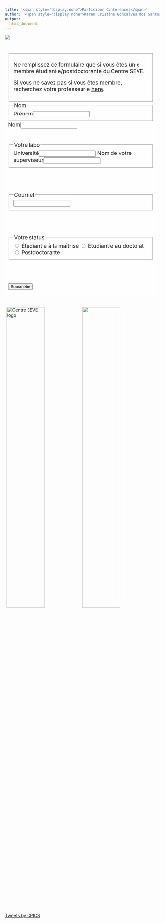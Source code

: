```yaml
---
title: '<span style="display:none">Participer Conferences</span>'
author: '<span style="display:none">Karen Cristine Goncalves dos Santos</span>'
output: 
  html_document
---
```


<!--December 2020-->
<head>
<meta charset="utf-8">
<link rel="apple-touch-icon" sizes="180x180" href="/apple-touch-icon.png">
<link rel="icon" type="image/png" sizes="32x32" href="/favicon-32x32.png">
<link rel="icon" type="image/png" sizes="16x16" href="/favicon-16x16.png">
<link rel="manifest" href="/site.webmanifest">
<link rel="mask-icon" href="/safari-pinned-tab.svg" color="#5bbad5">
<link rel="alternate" hreflang="en-us" href="../en/participate.html">
<meta name="msapplication-TileColor" content="#da532c">
<meta name="theme-color" content="#ffffff">
<meta name="viewport" content="width=device-width, initial-scale=1">
<script src="https://kit.fontawesome.com/0af1a424a5.js" crossorigin="anonymous"></script>
<link rel="stylesheet" href="column_text_style.css">
<link rel="stylesheet" href="form.css">

<style>
.main-container{max-width: 1492px}

div.text {
font-size: 1.25em;
background-color: rgba(255, 255, 255, 0.7); 
background-size: cover; 
padding: 2%;
}
li {color: black}
figure {
  padding: 4px;
  margin: auto;
}

figcaption {
  font-style: italic;
  padding: 2px;
  text-align: center;
}
div.figure p + p {
  display: table-caption;
}

iframe {max-width: 100%; max-height: 100%;}
</style>


<div class="container-fluid">

<div class="row">

<div class="cpics-logo"><img class="logo" src='images/logos/Logo-CPICS_White_1.webp'></div>
<br><br>
<div class="col-md-9" style="padding-right: 2%">
<div class="row text">

<form name="CPICS_participation" method="POST" data-netlify="false">

<!-- ARE you a CS member -->
<div class="form-row">
<fieldset aria-required="true">
Ne remplissez ce formulaire que si vous êtes un&middot;e membre étudiant&middot;e/postdoctorante du Centre SEVE.<br>

Si vous ne savez pas si vous êtes membre, recherchez votre professeur&middot;e <a href="https://centreseve.recherche.usherbrooke.ca/en/researchers">here</a>. 


</fieldset>
</div>

<!-- Name -->
<div class="form-row">
<fieldset aria-required="true">
<legend>Nom</legend>
<label for="firstName">Prénom</label><input type="text" name="firstName" id="firstName" aria-required="true" data-ok="false">
<span class="error-msg" id="firstNameErr"></span>
</div>
<div class="form-row">
<label for="lastName">Nom</label><input type="text" name="lastName" id="lastName" aria-required="true" data-ok="false">
<span class="error-msg" id="lastNameErr"></span>
</fieldset>
</div>
<br><br>
<!-- University -->
<div class="form-row">
<fieldset aria-required="true">
<legend>Votre labo</legend>
<label for="University">Université</label><input type="text" name="University" id="University" aria-required="true" data-ok="false">
<span class="error-msg" id="UniversityErr"></span>
<label for="Supervisor">Nom de votre superviseur</label><input type="text" name="Supervisor" id="Supervisor" aria-required="true" data-ok="false">
</fieldset>
</div>
<br><br>

<!-- Email -->
<div class="form-row">
<fieldset aria-required="true">
<legend>Courriel</legend>
<input type="text" name="email" id="email" aria-required="true" data-ok="false">
<span class="error-msg" id="emailErr"></span>
</fieldset>
</div>
<br><br>

<!-- Status -->
<div class="form-row">
<fieldset aria-required="true">
<legend>Votre status</legend>
<input type="radio" id="masters" name="status" required="required" value="Master's student">
<label for="masters">Étudiant&middot;e à la maîtrise</label>
<input type="radio" id="phd" name="status" required="required" value="Ph.D. student">
<label for="phd">Étudiant&middot;e au doctorat</label>
<input type="radio" id="postdoc" name="status" required="required" value="Postdoctorate fellow">
<label for="postdoc">Postdoctorante</label>
</fieldset>
</div>
<br><br>

<button type="submit" class="btn" aria-disabled="true" aria-describedby="CSmemberErr">Sousmetre</button>
</form>

</div>
</div>
<div class="col-md-3">

<div class="row">
<span> <p style="color: #ffffff; font-size: 2em; text-align:center;display: block; margin-left: auto; margin-right:auto"> [<i class="fab fa-twitter"></i>](https://twitter.com/CPICSEVE) [<i class="fab fa-linkedin-in"></i>](https://www.linkedin.com/company/cpics/about/) [<i class="fab fa-facebook"></i>](https://www.facebook.com/CPICS-Comit%C3%A9-de-partenariat-international-du-Centre-S%C3%88VE-395275957711442) <a  href = "mailto:cpicseve@gmail.com"><i class="fas fa-envelope" align="center" style="font-size:24px"></i></a> </p></span>
<div class="row" style="margin: 1%">
<a href="http://centreseve.recherche.usherbrooke.ca/fr"><img src="images/logos/centre_seve.webp" alt="Centre SEVE logo" width="50%"></a><a href="http://www.frqnt.gouv.qc.ca/en/accueil"><img  src="images/logos/FRQNT_blanc(transparent).webp" width="50%"></a>

</div>

<a class="twitter-timeline" data-height=1200px href="https://twitter.com/CPICSEVE?ref_src=twsrc%5Etfw">Tweets by CPICS</a> <script async src="https://platform.twitter.com/widgets.js" charset="utf-8"></script>

</div>

</div>


</div>
</div>